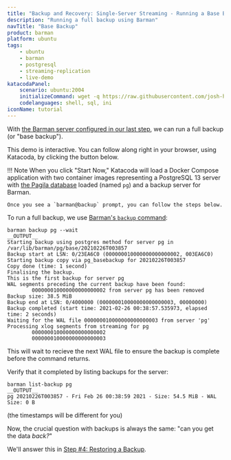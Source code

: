 ```yaml
---
title: "Backup and Recovery: Single-Server Streaming - Running a Base Backup"
description: "Running a full backup using Barman"
navTitle: "Base Backup"
product: barman
platform: ubuntu
tags:
    - ubuntu
    - barman
    - postgresql
    - streaming-replication
    - live-demo
katacodaPanel:
    scenario: ubuntu:2004
    initializeCommand: wget -q https://raw.githubusercontent.com/josh-heyer/barmantutorial/main/step03-backup/docker-compose.yaml ; docker-compose up -d ; clear ; docker exec -it -u barman backup /bin/bash
    codelanguages: shell, sql, ini
iconName: tutorial
---
```


With [the Barman server configured in our last step](step02-backup-setup), we can run a full backup (or "base backup").

This demo is interactive. You can follow along right in your browser, using Katacoda, by clicking the button below.

!!! Note
    When you click "Start Now," Katacoda will load a Docker Compose application with two container images representing a
    PostgreSQL 13 server with [the Pagila database](https://github.com/devrimgunduz/pagila) loaded (named `pg`)
    and a backup server for Barman.    
    
    Once you see a `barman@backup` prompt, you can follow the steps below.

<KatacodaPanel />

To run a full backup, we use [Barman's `backup` command](http://docs.pgbarman.org/release/2.12/#backup):

```shell
barman backup pg --wait
__OUTPUT__
Starting backup using postgres method for server pg in /var/lib/barman/pg/base/20210226T003857
Backup start at LSN: 0/23EA6C0 (000000010000000000000002, 003EA6C0)
Starting backup copy via pg_basebackup for 20210226T003857
Copy done (time: 1 second)
Finalising the backup.
This is the first backup for server pg
WAL segments preceding the current backup have been found:
        000000010000000000000002 from server pg has been removed
Backup size: 38.5 MiB
Backup end at LSN: 0/4000000 (000000010000000000000003, 00000000)
Backup completed (start time: 2021-02-26 00:38:57.535973, elapsed time: 2 seconds)
Waiting for the WAL file 000000010000000000000003 from server 'pg'
Processing xlog segments from streaming for pg
        000000010000000000000002
        000000010000000000000003
```

This will wait to recieve the next WAL file to ensure the backup is complete before the command returns.

Verify that it completed by listing backups for the server:

```shell
barman list-backup pg
__OUTPUT__
pg 20210226T003857 - Fri Feb 26 00:38:59 2021 - Size: 54.5 MiB - WAL Size: 0 B
```
(the timestamps will be different for you)

<!-- This needs barman-cli on the database server - which means I can't use the std postgresql image. TODO!

Of course, we've configured streaming backups - so we shouldn't need to depend on having a base backup for every change made to the database. Let's make a small modification to the data and verify that it arrives. 

First, log into the database (we'll use our barman user for convenience in this demonstration):

```shell
psql -h pg -d pagila -U barman
```

Then make a modifications, and view the results:

```sql
Update actor Set first_name='ALOYSIUS' where actor_id=23;
Select * From actor Where last_name='KILMER';
/q
```

Ok, let's see if it showed up:

```shell
grep 'ALOYSIUS' pg/streaming/*
```

There it is! The current WAL segment hasn't been rotated yet, but we have the most recent data in the *partial* WAL streamed to Barman. So in theory, nothing would be lost of something *terrible* happened to the database right now... 

--->

Now, the crucial question with backups is always the same: "can you get the data *back?*"

We'll answer this in [Step #4: Restoring a Backup](step04-restore).

